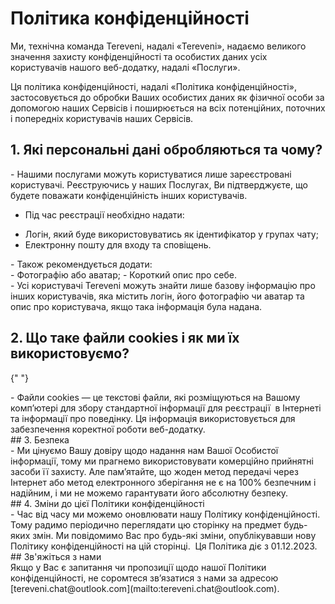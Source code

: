 # Політика конфіденційності

Ми, технічна команда Tereveni, надалі «Tereveni», надаємо великого значення захисту конфіденційності та особистих даних усіх користувачів нашого веб-додатку, надалі «Послуги».

Ця політика конфіденційності, надалі «Політика конфіденційності», застосовується до обробки Ваших особистих даних як фізичної особи за допомогою наших Сервісів і поширюється на всіх потенційних, поточних і попередніх користувачів наших Сервісів.

## 1. Які персональні дані обробляються та чому?

  <div className="*:list-none">
  - Нашими послугами можуть користуватися лише зареєстровані користувачі. Реєструючись у наших Послугах, Ви підтверджуєте, що будете поважати конфіденційність інших користувачів.

- Під час реєстрації необхідно надати:

  </div>
<div className="ml-3">

- Логін, який буде використовуватись як ідентифікатор у групах чату;
- Електронну пошту для входу та сповіщень.
  </div>
<div className="*:list-none">
- Також рекомендується додати:
  </div>
  <div className="ml-3">
    - Фотографію або аватар;
    - Короткий опис про себе.
  </div>
<div className="*:list-none">
- Усі користувачі Tereveni можуть знайти лише базову інформацію про інших користувачів, яка містить логін, його фотографію чи аватар та опис про користувача, якщо така інформація була надана.
  </div>

## 2. Що таке файли cookies і як ми їх використовуємо?

{" "}
<div className="*:list-none">
  - Файли cookies — це текстові файли, які розміщуються на Вашому комп’ютері для
  збору стандартної інформації для реєстрації  в Інтернеті та інформації про
  поведінку. Ця інформація використовується для забезпечення коректної роботи
  веб-додатку.
</div>
## 3. Безпека
<div className="*:list-none">
  - Ми цінуємо Вашу довіру щодо надання нам Вашої Особистої інформації, тому ми
  прагнемо використовувати комерційно прийнятні засоби її захисту. Але
  пам’ятайте, що жоден метод передачі через Інтернет або метод електронного
  зберігання не є на 100% безпечним і надійним, і ми не можемо гарантувати його
  абсолютну безпеку.
</div>
## 4. Зміни до цієї Політики конфіденційності
<div className="*:list-none">
  - Час від часу ми можемо оновлювати нашу Політику конфіденційності. Тому
  радимо періодично переглядати цю сторінку на предмет будь-яких змін. Ми
  повідомимо Вас про будь-які зміни, опублікувавши нову Політику
  конфіденційності на цій сторінці.  Ця Політика діє з 01.12.2023.
</div>
## Зв'яжіться з нами
<div className="-mt-3">
  Якщо у Вас є запитання чи пропозиції щодо нашої Політики конфіденційності, не
  соромтеся зв’язатися з нами за адресою
  [tereveni.chat@outlook.com](mailto:tereveni.chat@outlook.com).
</div>
